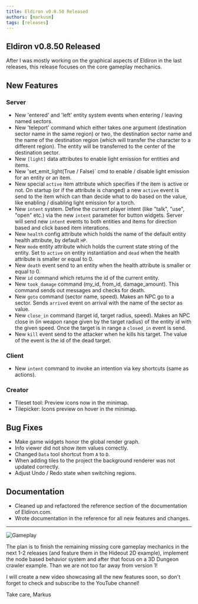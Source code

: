 ```yaml
---
title: Eldiron v0.8.50 Released
authors: [markusm]
tags: [releases]
---
```


<!-- truncate -->

## Eldiron v0.8.50 Released

After I was mostly working on the graphical aspects of Eldiron in the last releases, this release focuses on the core gameplay mechanics.

## New Features

### Server

- New 'entered' and 'left' entity system events when entering / leaving named sectors.
- New 'teleport' command which either takes one argument (destination sector name in the same region) or two, the destination sector name and the name of the destination region (which will transfer the character to a different region). The entity will be transferred to the center of the destination sector.
- New `[light]` data attributes to enable light emission for entities and items.
- New 'set_emit_light(True / False)` cmd to enable / disable light emission for an entity or an item.
- New special `active` item attribute which specifies if the item is active or not. On startup (or if the attribute is changed) a new `active` event is send to the item which can than decide what to do based on the value, like enabling / disabling light emission for a torch.
- New `intent` system. Define the current player intent (like "talk", "use", "open" etc.) via the new `intent` parameter for button widgets. Server will send new `intent` events to both entities and items for direction based and click based item interations.
- New `health` config attribute which holds the name of the default entity health attribute, by default `HP`.
- New `mode` entity attribute which holds the current state string of the entity. Set to `active` on entity instantiation and `dead` when the health attribute is smaller or equal to 0.
- New `death` event send to an entity when the health attribute is smaller or equal to 0.
- New `id` command which returns the id of the current entity.
- New `took_damage` command (my_id, from_id, damage_amount). This command sends out messages and checks for death.
- New `goto` command (sector name, speed). Makes an NPC go to a sector. Sends `arrived` event on arrival with the name of the sector as value.
- New  `close_in` command (target id, target radius, speed). Makes an NPC close in (in weapon range given by the target radius) of the entity id with the given speed. Once the target is in range a `closed_in` event is send.
- New `kill` event send to the attacker when he kills his target. The value of the event is the id of the dead target.

### Client

- New `intent` command to invoke an intention via key shortcuts (same as actions).

### Creator

- Tileset tool: Preview icons now in the minimap.
- Tilepicker: Icons preview on hover in the minimap.

## Bug Fixes

- Make game widgets honor the global render graph.
- Info viewer did not show item values correctly.
- Changed `Data` tool shortcut from `A` to `D`.
- When adding tiles to the project the background renderer was not updated correctly.
- Adjust Undo / Redo state when switching regions.

## Documentation

- Cleaned up and refactored the reference section of the documentation of Eldiron.com.
- Wrote documentation in the reference for all new features and changes.

---

![Gameplay](/img/solo_screen_v0850.png)


The plan is to finish the remaining missing core gameplay mechanics in the next 1-2 releases (and feature them in the Hideout 2D example), implement the node based behavior system and after that focus on a 3D Dungeon crawler example. Than we are not too far away from version 1!

I will create a new video showcasing all the new features soon, so don't forget to check and subscribe to the YouTube channel!

Take care,
Markus
